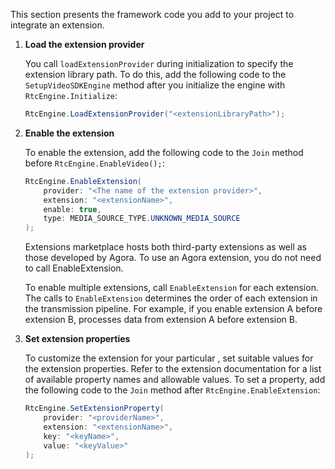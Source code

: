 <PlatformWrapper platform="unity">

This section presents the framework code you add to your <Vpl k="NAME" /> project to integrate an extension.

1.  **Load the extension provider**

    You call `loadExtensionProvider` during <Vg k="ENGINE" /> initialization to specify the extension library path. To do this, add the following code to the `SetupVideoSDKEngine` method after you initialize the engine with `RtcEngine.Initialize`:

    ``` csharp
    RtcEngine.LoadExtensionProvider("<extensionLibraryPath>");
    ```

1.  **Enable the extension**

    To enable the extension, add the following code to the `Join` method before `RtcEngine.EnableVideo();`:

    ``` csharp
    RtcEngine.EnableExtension(
        provider: "<The name of the extension provider>",
        extension: "<extensionName>",
        enable: true,
        type: MEDIA_SOURCE_TYPE.UNKNOWN_MEDIA_SOURCE
    );
    ```

    <div class="alert note">Extensions marketplace hosts both third-party extensions as well as those developed by Agora. To use an Agora extension, you do not need to call EnableExtension.</div>

    To enable multiple extensions, call `EnableExtension` for each extension. The calls to `EnableExtension` determines the order of each extension in the transmission pipeline. For example, if you enable extension A before extension B, <Vg k="VSDK" /> processes data from extension A before extension B.

1. **Set extension properties**

    To customize the extension for your particular <Vpl k="CLIENT" />, set suitable values for the extension properties. Refer to the extension documentation for a list of available property names and allowable values. To set a property, add the following code to the `Join` method after `RtcEngine.EnableExtension`:

    ``` csharp
    RtcEngine.SetExtensionProperty(
        provider: "<providerName>",
        extension: "<extensionName>",
        key: "<keyName>",
        value: "<keyValue>"
    );
    ```

</PlatformWrapper>
